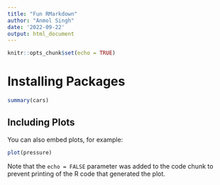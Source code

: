 ```yaml
---
title: "Fun RMarkdown"
author: "Anmol Singh"
date: '2022-09-22'
output: html_document
---
```


```r
knitr::opts_chunk$set(echo = TRUE)
```
# Installing Packages


```r
summary(cars)
```

## Including Plots

You can also embed plots, for example:

```r
plot(pressure)
```

Note that the `echo = FALSE` parameter was added to the code chunk to prevent printing of the R code that generated the plot.
